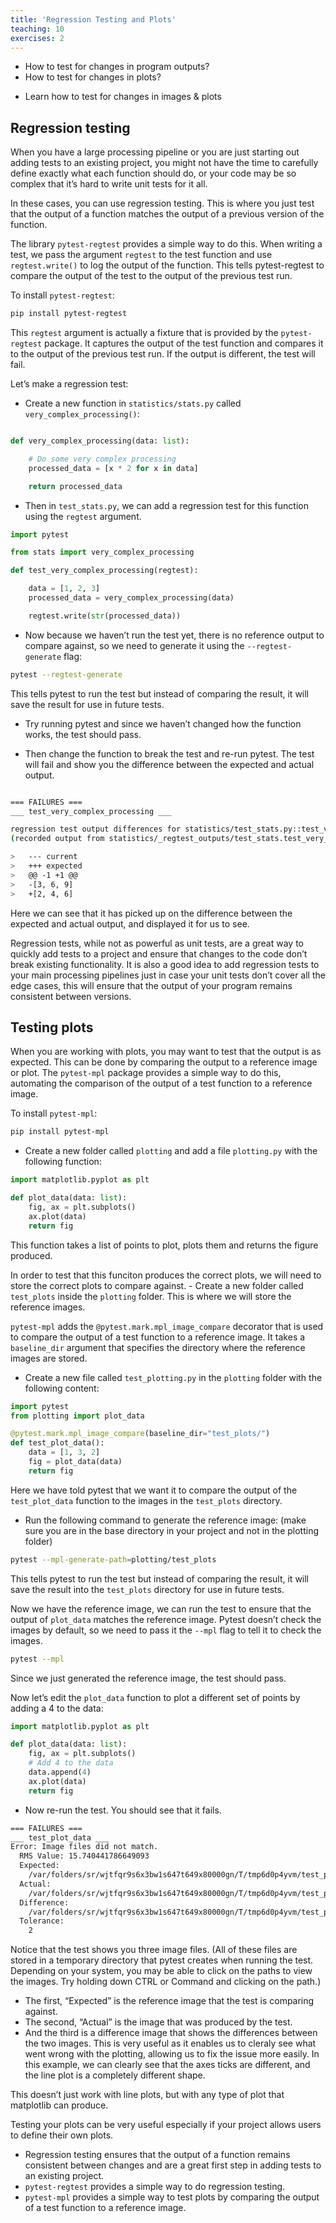 ```yaml
---
title: 'Regression Testing and Plots'
teaching: 10
exercises: 2
---
```


:::::::::::::::::::::::::::::::::::::: questions 

- How to test for changes in program outputs?
- How to test for changes in plots?

::::::::::::::::::::::::::::::::::::::::::::::::

::::::::::::::::::::::::::::::::::::: objectives

- Learn how to test for changes in images & plots

::::::::::::::::::::::::::::::::::::::::::::::::

## Regression testing

When you have a large processing pipeline or you are just starting out adding tests to an existing project, you might not have the
time to carefully define exactly what each function should do, or your code may be so complex that it's hard to write unit tests for it all.

In these cases, you can use regression testing. This is where you just test that the output of a function matches the output of a previous version of the function.

The library `pytest-regtest` provides a simple way to do this. When writing a test, we pass the argument `regtest` to the test function and use `regtest.write()` to log the output of the function.
This tells pytest-regtest to compare the output of the test to the output of the previous test run.

To install `pytest-regtest`:

```bash
pip install pytest-regtest
```

::::::::::::::::::::::: callout

This `regtest` argument is actually a fixture that is provided by the `pytest-regtest` package. It captures
the output of the test function and compares it to the output of the previous test run. If the output is
different, the test will fail.

:::::::::::::::::::::::::::::::

Let's make a regression test:

- Create a new function in `statistics/stats.py` called `very_complex_processing()`:

```python

def very_complex_processing(data: list):

    # Do some very complex processing
    processed_data = [x * 2 for x in data]

    return processed_data
```

- Then in `test_stats.py`, we can add a regression test for this function using the `regtest` argument.

```python
import pytest

from stats import very_complex_processing

def test_very_complex_processing(regtest):

    data = [1, 2, 3]
    processed_data = very_complex_processing(data)

    regtest.write(str(processed_data))
```

- Now because we haven't run the test yet, there is no reference output to compare against, 
so we need to generate it using the `--regtest-generate` flag:

```bash
pytest --regtest-generate
```

This tells pytest to run the test but instead of comparing the result, it will save the result for use in future tests.

- Try running pytest and since we haven't changed how the function works, the test should pass.

- Then change the function to break the test and re-run pytest. The test will fail and show you the difference between the expected and actual output.

```bash

=== FAILURES ===
___ test_very_complex_processing ___

regression test output differences for statistics/test_stats.py::test_very_complex_processing:
(recorded output from statistics/_regtest_outputs/test_stats.test_very_complex_processing.out)

>   --- current
>   +++ expected
>   @@ -1 +1 @@
>   -[3, 6, 9]
>   +[2, 4, 6]
```

Here we can see that it has picked up on the difference between the expected and actual output, and displayed it for us to see.

Regression tests, while not as powerful as unit tests, are a great way to quickly add tests to a project and ensure that changes to the code don't break existing functionality.
It is also a good idea to add regression tests to your main processing pipelines just in case your unit tests don't cover all the edge cases, this will
ensure that the output of your program remains consistent between versions.

## Testing plots

When you are working with plots, you may want to test that the output is as expected. This can be done by comparing the output to a reference image or plot.
The `pytest-mpl` package provides a simple way to do this, automating the comparison of the output of a test function to a reference image.

To install `pytest-mpl`:

```bash
pip install pytest-mpl
```

- Create a new folder called `plotting` and add a file `plotting.py` with the following function:

```python
import matplotlib.pyplot as plt

def plot_data(data: list):
    fig, ax = plt.subplots()
    ax.plot(data)
    return fig
```

This function takes a list of points to plot, plots them and returns the figure produced.

In order to test that this funciton produces the correct plots, we will need to store the correct plots to compare against.
- Create a new folder called `test_plots` inside the `plotting` folder. This is where we will store the reference images.

`pytest-mpl` adds the `@pytest.mark.mpl_image_compare` decorator that is used to compare the output of a test function to a reference image.
It takes a `baseline_dir` argument that specifies the directory where the reference images are stored.

- Create a new file called `test_plotting.py` in the `plotting` folder with the following content:

```python
import pytest
from plotting import plot_data

@pytest.mark.mpl_image_compare(baseline_dir="test_plots/")
def test_plot_data():
    data = [1, 3, 2]
    fig = plot_data(data)
    return fig
```

Here we have told pytest that we want it to compare the output of the `test_plot_data` function to the images in the `test_plots` directory.

- Run the following command to generate the reference image:
(make sure you are in the base directory in your project and not in the plotting folder)

```bash
pytest --mpl-generate-path=plotting/test_plots
```

This tells pytest to run the test but instead of comparing the result, it will save the result into the `test_plots` directory for use in future tests.

Now we have the reference image, we can run the test to ensure that the output of `plot_data` matches the reference image.
Pytest doesn't check the images by default, so we need to pass it the `--mpl` flag to tell it to check the images.

```bash
pytest --mpl
```

Since we just generated the reference image, the test should pass.

Now let's edit the `plot_data` function to plot a different set of points by adding a 4 to the data:

```python
import matplotlib.pyplot as plt

def plot_data(data: list):
    fig, ax = plt.subplots()
    # Add 4 to the data
    data.append(4)
    ax.plot(data)
    return fig
```

- Now re-run the test. You should see that it fails.

```bash
=== FAILURES ===
___ test_plot_data ___
Error: Image files did not match.
  RMS Value: 15.740441786649093
  Expected:  
    /var/folders/sr/wjtfqr9s6x3bw1s647t649x80000gn/T/tmp6d0p4yvm/test_plotting.test_plot_data/baseline.png
  Actual:    
    /var/folders/sr/wjtfqr9s6x3bw1s647t649x80000gn/T/tmp6d0p4yvm/test_plotting.test_plot_data/result.png
  Difference:
    /var/folders/sr/wjtfqr9s6x3bw1s647t649x80000gn/T/tmp6d0p4yvm/test_plotting.test_plot_data/result-failed-diff.png
  Tolerance: 
    2
```

Notice that the test shows you three image files.
(All of these files are stored in a temporary directory that pytest creates when running the test.
Depending on your system, you may be able to click on the paths to view the images. Try holding down CTRL or Command and clicking on the path.)


- The first, "Expected" is the reference image that the test is comparing against.
- The second, "Actual" is the image that was produced by the test.
- And the third is a difference image that shows the differences between the two images. This is very useful as it enables us to cleraly see
what went wrong with the plotting, allowing us to fix the issue more easily. In this example, we can clearly see that the axes ticks are different, and
the line plot is a completely different shape.

This doesn't just work with line plots, but with any type of plot that matplotlib can produce.

Testing your plots can be very useful especially if your project allows users to define their own plots.


::::::::::::::::::::::::::::::::::::: keypoints 

- Regression testing ensures that the output of a function remains consistent between changes and are a great first step in adding tests to an existing project.
- `pytest-regtest` provides a simple way to do regression testing.
- `pytest-mpl` provides a simple way to test plots by comparing the output of a test function to a reference image.

::::::::::::::::::::::::::::::::::::::::::::::::

